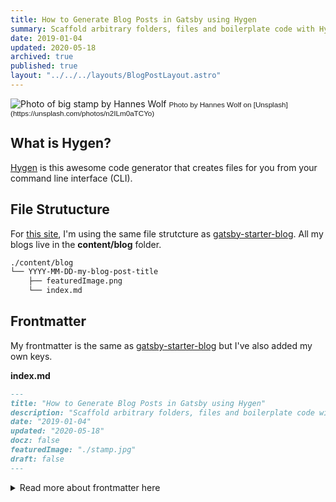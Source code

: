 ```yaml
---
title: How to Generate Blog Posts in Gatsby using Hygen
summary: Scaffold arbitrary folders, files and boilerplate code with Hygen.
date: 2019-01-04
updated: 2020-05-18
archived: true
published: true
layout: "../../../layouts/BlogPostLayout.astro"
---
```



<img src={imgSrc} alt="Photo of big stamp by Hannes Wolf" />

<small style="font-family: Karla, sans-serif;">
  Photo by Hannes Wolf on [Unsplash](https://unsplash.com/photos/n2ILm0aTCYo)
</small>

## What is Hygen?

[Hygen](https://www.hygen.io/) is this awesome code generator that creates files for you from your command line interface (CLI).

## File Strutucture

For [this site](https://www.brianhan.co/), I'm using the same file strutcture as [gatsby-starter-blog](https://github.com/gatsbyjs/gatsby-starter-blog).
All my blogs live in the **content/blog** folder.

```bash
./content/blog
└── YYYY-MM-DD-my-blog-post-title
    ├── featuredImage.png
    └── index.md
```

## Frontmatter

My frontmatter is the same as [gatsby-starter-blog](https://github.com/gatsbyjs/gatsby-starter-blog) but I've also added my own keys.

**index.md**

```md {5-9}
---
title: "How to Generate Blog Posts in Gatsby using Hygen"
description: "Scaffold arbitrary folders, files and boilerplate code with Hygen."
date: "2019-01-04"
updated: "2020-05-18"
docz: false
featuredImage: "./stamp.jpg"
draft: false
---
```

<details style="color: var(--foreground)">
  <summary>Read more about frontmatter here</summary>
```md
### Updated

A formatted date string to indicate when a blog was updated. But I'm going to omit this field whenever I create new blog posts.

### Docz

Boolean used in **gatsby-node.js** to distinguish `*.md` files that are for the blog vs for docz. Basically, I'm only querying for markdown so that docz files don't get published to the blog.

I'm using [docz](https://www.docz.site/) as an alternative to [storybook](https://storybook.js.org/) for documenting and prototyping components.

### featuredImage

A string path for the featured image used on the blog and the posts.

### draft

Boolean used to prevent unfinished blogs from being published.
```
</details>

## Quickly Get Started with Hygen

Initialize Hygen and create a new generator called blog using `npx`.

```bash
npx hygen init self
npx hygen generator new --name blog
```

You should see a new **\_templates** folder created at the root of your project.

```rust {2-5}
_templates
├── blog
│   └── new
│       └── hello.ejs.t
└── generator
    ├── help
    │   └── index.ejs.t
    ├── new
    │   └── hello.ejs.t
    └── with-prompt
        ├── hello.ejs.t
        └── prompt.ejs.t
```

Edit **\_templates/blog/new/hello.ejs.t**.

```rust
---
to: content/blog/YYYY-MM-DD-new-blog/index.md
---
---
title: "title"
description: "description"
date: "YYYY-MM-DD"
docz: false
featuredImage: "./featuredImage.jpg"
draft: true
---
```

Run the hygen command to create a new blog post.

```bash
npx hygen blog new
```

A new blog folder and file called **YYYY-MM-DD-new-blog/index.md** will be created.

```rust {2-3}
content/blog
└── YYYY-MM-DD-new-blog
    └── index.md
```

From this point you can manually edit the folder names and frontmatter and start blogging!

But we can also use prompts in our CLI to make our hygen command a little smarter.

## Create a CLI for Generating Blog Posts

### Setup files

Create a **prompts.js** and **slugify.js** file in **\_templates/blog/new**.

The **prompt.js** file will be used to show prompts in the terminal so we can generate a blog post with all the correct data upfront.

The **slugify.js** file is a helper function we'll be using to slugify our titles to use as a folder name. Here's a [gist](https://gist.github.com/hellobrian/6360f69850280a798452ee21e4267e26) with the slugify code.

```rust {3-4}
_templates/blog/new
├── hello.ejs.t
├── prompt.js
└── slugify.js
```

### Getting inputs

In **prompt.js**, we give two `input` prompts to the `prompt()` method to capture title and description.

```js {6-15}
module.exports = {
  prompt: ({ prompter }) => {
    return new Promise((resolve, reject) => {
      prompter
        .prompt([
          {
            type: "input",
            name: "title",
            message: "Title?",
          },
          {
            type: "input",
            name: "description",
            message: "Description?",
          },
        ])
        .then(({ title, description }) => {
          console.log({ title, description });
        });
    });
  },
};
```

### Using inputs for frontmatter data

Inside `.then`, we can generate date, slug, and folderName.

**prompt.js**

```js {20-30}
const slugify = require("./slugify");

module.exports = {
  prompt: ({ prompter }) => {
    return new Promise((resolve, reject) => {
      prompter
        .prompt([
          {
            type: "input",
            name: "title",
            message: "Title?",
          },
          {
            type: "input",
            name: "description",
            message: "Description?",
          },
        ])
        .then(({ title, description }) => {
          const date = new Date().toISOString().split("T")[0];
          const slug = slugify(title);
          const folderName = `${date}-${slug}`;

          resolve({
            title,
            description,
            date,
            folderName,
          });
        });
    });
  },
};
```

When the `Promise` from this `prompt` method resolves, that new data can be interpolated into **hello.ejs.t**, which is used as the template for creating **index.md**.

**\_templates/blog/new/hello.ejs.t**

```rust {2,5-7}
---
to: content/blog/<%= folderName %>/index.md
---
---
title: "<%= h.inflection.titleize(title) %>"
description: "<%= h.inflection.capitalize(description) %>"
date: "<%= date %>"
draft: true
docz: false
---
```

Also take note of the `h.inflection` helper functions; these come from `hygen` (see [Helpers and Inflections](https://www.hygen.io/templates#helpers-and-inflections)). We're using these to format title and description. It's not perfect but works _most_ of the time.

### We're done! Try it out!

Run the `hygen` command again.

```bash
npx hygen blog new
```

Or create an npm script.

```bash
# yarn add hygen -D
npm i hygen -D
```

**package.json**

```json
{
  "create:blog": "hygen blog new"
}
```

```bash
npm run create:blog
```

## Gotchas

The `titleize` and `capitalize` helpers work most of the time but be sure to double-check the strings in case you gave it a weirdly-cased word like "ESLint", where it could come out as either "Eslint" or "eslint" respectively.

## It would be nice if I could...

- Rename blogs using hygen
- Conditionally add boilerplate code for images

## Resources

- Eunjae Lee: ["Create Post on Gatsby with hygen"](https://eunjae.me/create-post-on-gatsby-with-hygen/)
- Matthias Hagemann: ["The Ultimate Way to Slugify a URL String in JavaScript"](https://medium.com/@mhagemann/the-ultimate-way-to-slugify-a-url-string-in-javascript-b8e4a0d849e1)
